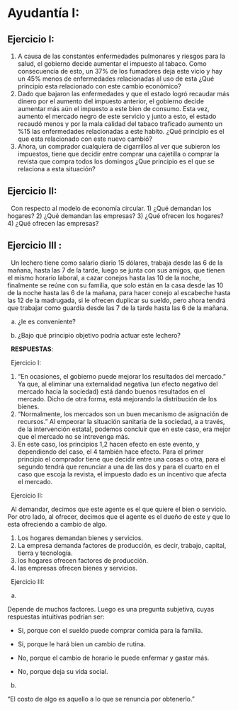 # Ayudantía I:

## Ejercicio I:

1)  A causa de las constantes enfermedades pulmonares y riesgos para la salud, el gobierno decide aumentar el impuesto al tabaco. Como consecuencia de esto, un 37% de los fumadores deja este vicio y hay un 45% menos de enfermedades relacionadas al uso de esta ¿Qué principio esta relacionado con este cambio económico?
2)  Dado que bajaron las enfermedades y que el estado logró recaudar más dinero por el aumento del impuesto anterior, el gobierno decide aumentar más aún el impuesto a este bien de consumo. Esta vez, aumento el mercado negro de este servicio y junto a esto, el estado recaudó menos y por la mala calidad del tabaco traficado aumento un %15 las enfermedades relacionadas a este habito. ¿Qué principio es el que esta relacionado con este nuevo cambió?
3)  Ahora, un comprador cualquiera de cigarrillos al ver que subieron los impuestos, tiene que decidir entre comprar una cajetilla o comprar la revista que compra todos los domingos ¿Que principio es el que se relaciona a esta situación?

## Ejercicio II:

  Con respecto al modelo de economía circular.
1) ¿Qué demandan los hogares?
2) ¿Qué demandan las empresas?
3) ¿Qué ofrecen los hogares?
4) ¿Qué ofrecen las empresas?


## Ejercicio III :

  Un lechero tiene como salario diario 15 dólares, trabaja desde las 6 de la mañana, hasta las 7 de la tarde, luego se junta con sus amigos, que tienen el mismo horario laboral, a cazar conejos hasta las 10 de la noche, finalmente se reúne con su familia, que solo están en la casa desde las 10 de la noche hasta las 6 de la mañana, para hacer conejo al escabeche hasta las 12 de la madrugada, si le ofrecen duplicar su sueldo, pero ahora tendrá que trabajar como guardia desde las 7 de la tarde hasta las 6 de la mañana.\

a)  ¿le es conveniente?

b)  ¿Bajo qué principio objetivo podría actuar este lechero?




  **RESPUESTAS**:

&nbsp; Ejercicio I:

1)  "En ocasiones, el gobierno puede mejorar los resultados del mercado." Ya que, al eliminar una externalidad negativa (un efecto negativo del mercado hacia la sociedad) está dando buenos resultados en el mercado. Dicho de otra forma, está mejorando la distribución de los bienes.
2)  "Normalmente, los mercados son un buen mecanismo de asignación de recursos." Al empeorar la situación sanitaria de la sociedad, a a través, de la intervención estatal, podemos concluir que en este caso, era mejor que el mercado no se intrevenga más.
3)  En este caso, los principios 1,2 hacen efecto en este evento, y dependiendo del caso, el 4 también hace efecto. Para el primer principio el comprador tiene que decidir entre una cosas o otra, para el segundo tendrá que renunciar a una de las dos y para el cuarto en el caso que escoja la revista, el impuesto dado es un incentivo que afecta el mercado.

&nbsp; Ejercicio II:

  Al demandar, decimos que este agente es el que quiere el bien o servicio. Por otro lado, al ofrecer, decimos que el agente es el dueño de este y que lo esta ofreciendo a cambio de algo.

1)  Los hogares demandan bienes y servicios.
2)  La empresa demanda factores de producción, es decir, trabajo, capital, tierra y tecnología.
3)  los hogares ofrecen factores de producción.
4)  las empresas ofrecen bienes y servicios.

&nbsp; Ejercicio III:


a)  

Depende de muchos factores. Luego es una pregunta subjetiva, cuyas respuestas intuitivas podrían ser:

-   Si, porque con el sueldo puede comprar comida para la familia.

-   Si, porque le hará bien un cambio de rutina.

-   No, porque el cambio de horario le puede enfermar y gastar más.

-   No, porque deja su vida social.

b)  

"El costo de algo es aquello a lo que se renuncia por obtenerlo."


